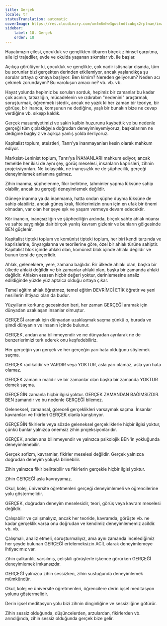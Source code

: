 ```yaml
---
title: Gerçek
locale: tr
statusTranslation: automatic
coverImage: https://res.cloudinary.com/xmfm6mhw3gwctndtcubgx2rptnae/image/upload/v1740337243/small_cover_educacion_fundamental_a051170f1c.webp
sidebar:
    label: 18. Gerçek
    order: 18
---
```

Hayatımızın çilesi, çocukluk ve gençlikten itibaren birçok zihinsel çarpıtma, aile içi trajediler, evde ve okulda yaşanan sıkıntılar vb. ile başlar.

Açıkça görülüyor ki, çocukluk ve gençlikte, çok nadir istisnalar dışında, tüm bu sorunlar bizi gerçekten derinden etkilemiyor, ancak yaşlandıkça şu sorular ortaya çıkmaya başlıyor: Ben kimim? Nereden geliyorum? Neden acı çekmek zorundayım? Bu varoluşun amacı ne? vb. vb. vb.

Hayat yolunda hepimiz bu soruları sorduk, hepimiz bir zamanlar bu kadar çok acının, tatsızlığın, mücadelenin ve ızdırabın "nedenini" araştırmak, soruşturmak, öğrenmek istedik, ancak ne yazık ki her zaman bir teoriye, bir görüşe, bir inanca, komşunun ne dediğine, yaşlı bir bunakın bize ne cevap verdiğine vb. sıkışıp kaldık.

Gerçek masumiyetimizi ve sakin kalbin huzurunu kaybettik ve bu nedenle gerçeği tüm çıplaklığıyla doğrudan deneyimleyemiyoruz, başkalarının ne dediğine bağlıyız ve açıkça yanlış yolda ilerliyoruz.

Kapitalist toplum, ateistleri, Tanrı'ya inanmayanları kesin olarak mahkum ediyor.

Marksist-Leninist toplum, Tanrı'ya İNANANLARI mahkum ediyor, ancak temelde her ikisi de aynı şey, görüş meselesi, insanların kaprisleri, zihnin projeksiyonları. Ne kolaycılık, ne inançsızlık ne de şüphecilik, gerçeği deneyimlemek anlamına gelmez.

Zihin inanma, şüphelenme, fikir belirtme, tahminler yapma lüksüne sahip olabilir, ancak bu gerçeği deneyimlemek değildir.

Güneşe inanma ya da inanmama, hatta ondan şüphe duyma lüksüne de sahip olabiliriz, ancak güneş kralı, fikirlerimizin onun için en ufak bir önemi olmadan, var olan her şeye ışık ve yaşam vermeye devam edecektir.

Kör inancın, inançsızlığın ve şüpheciliğin ardında, birçok sahte ahlak nüansı ve sahte saygınlığa dair birçok yanlış kavram gizlenir ve bunların gölgesinde BEN güçlenir.

Kapitalist tipteki toplum ve komünist tipteki toplum, her biri kendi tarzında ve kaprislerine, önyargılarına ve teorilerine göre, özel bir ahlak türüne sahiptir. Kapitalist blok içinde ahlaki olan, komünist blok içinde ahlaki değildir ve bunun tersi de geçerlidir.

Ahlak, geleneklere, yere, zamana bağlıdır. Bir ülkede ahlaki olan, başka bir ülkede ahlaki değildir ve bir zamanlar ahlaki olan, başka bir zamanda ahlaki değildir. Ahlakın esasen hiçbir değeri yoktur, derinlemesine analiz edildiğinde yüzde yüz aptalca olduğu ortaya çıkar.

Temel eğitim ahlak öğretmez, temel eğitim DEVRİMCİ ETİK öğretir ve yeni nesillerin ihtiyacı olan da budur.

Yüzyılların korkunç gecesinden beri, her zaman GERÇEĞİ aramak için dünyadan uzaklaşan insanlar olmuştur.

GERÇEĞİ aramak için dünyadan uzaklaşmak saçma çünkü o, burada ve şimdi dünyanın ve insanın içinde bulunur.

GERÇEK, andan ana bilinmeyendir ve ne dünyadan ayrılarak ne de benzerlerimizi terk ederek onu keşfedebiliriz.

Her gerçeğin yarı gerçek ve her gerçeğin yarı hata olduğunu söylemek saçma.

GERÇEK radikaldir ve VARDIR veya YOKTUR, asla yarı olamaz, asla yarı hata olamaz.

GERÇEK zamanın malıdır ve bir zamanlar olan başka bir zamanda YOKTUR demek saçma.

GERÇEĞİN zamanla hiçbir ilgisi yoktur. GERÇEK ZAMANDAN BAĞIMSIZDIR. BEN zamandır ve bu nedenle GERÇEĞİ bilemez.

Geleneksel, zamansal, göreceli gerçeklikleri varsaymak saçma. İnsanlar kavramları ve fikirleri GERÇEK olanla karıştırıyor.

GERÇEĞİN fikirlerle veya sözde geleneksel gerçekliklerle hiçbir ilgisi yoktur, çünkü bunlar yalnızca önemsiz zihin projeksiyonlarıdır.

GERÇEK, andan ana bilinmeyendir ve yalnızca psikolojik BEN'in yokluğunda deneyimlenebilir.

Gerçek sofizm, kavramlar, fikirler meselesi değildir. Gerçek yalnızca doğrudan deneyim yoluyla bilinebilir.

Zihin yalnızca fikir belirtebilir ve fikirlerin gerçekle hiçbir ilgisi yoktur.

Zihin GERÇEĞİ asla kavrayamaz.

Okul, kolej, üniversite öğretmenleri gerçeği deneyimlemeli ve öğrencilerine yolu göstermelidir.

GERÇEK, doğrudan deneyim meselesidir, teori, görüş veya kavram meselesi değildir.

Çalışabilir ve çalışmalıyız, ancak her teoride, kavramda, görüşte vb. ne kadar gerçeklik varsa onu doğrudan ve kendimiz deneyimlememiz acildir. vb. vb.

Çalışmalı, analiz etmeli, soruşturmalıyız, ama aynı zamanda incelediğimiz her şeyde bulunan GERÇEĞİ ertelemeksizin ACİL olarak deneyimlemeye ihtiyacımız var.

Zihin çalkantılı, sarsılmış, çelişkili görüşlerle işkence görürken GERÇEĞİ deneyimlemek imkansızdır.

GERÇEĞİ yalnızca zihin sessizken, zihin sustuğunda deneyimlemek mümkündür.

Okul, kolej ve üniversite öğretmenleri, öğrencilere derin içsel meditasyon yolunu göstermelidir.

Derin içsel meditasyon yolu bizi zihnin dinginliğine ve sessizliğine götürür.

Zihin sessiz olduğunda, düşüncelerden, arzulardan, fikirlerden vb. arındığında, zihin sessiz olduğunda gerçek bize gelir.

